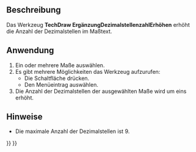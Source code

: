<languages/>

{{Docnav/de
|[[TechDraw_ExtensionRemovePrefixChar/de|ErgänzungPräfixsymbolEntfernen]]
|[[TechDraw_ExtensionDecreaseDecimal/de|ErgänzungDezimalstellenzahlVerringern]]
|[[TechDraw_Workbench/de|TechDraw]]
|IconL=TechDraw_ExtensionRemovePrefixChar.svg
|IconR=TechDraw_ExtensionDecreaseDecimal.svg
|IconC=Workbench_TechDraw.svg
}}

{{GuiCommand/de
|Name=TechDraw ExtensionIncreaseDecimal
|Name/de=TechDraw ErgänzungDezimalstellenzahlErhöhen
|MenuLocation=TechDraw → Ergänzungen: Maße → Dezimalstellenanzahl erhöhen
|Workbenches=[[TechDraw_Workbench/de|TechDraw]]
|Shortcut=
|Version=0.20
|SeeAlso=[[TechDraw_ExtensionDecreaseDecimal/de|TechDraw ErgänzungDezimalstellenzahlVerringern]]
}}

<span id="Description"></span>
==Beschreibung==

Das Werkzeug '''TechDraw ErgänzungDezimalstellenzahlErhöhen''' erhöht die Anzahl der Dezimalstellen im Maßtext.

<span id="Usage"></span>
==Anwendung==

# Ein oder mehrere Maße auswählen.
# Es gibt mehrere Möglichkeiten das Werkzeug aufzurufen:
#* Die Schaltfläche {{Button|[[Image:TechDraw_ExtensionIncreaseDecimal.svg|16px]] [[TechDraw_ExtensionIncreaseDecimal/de|Dezimalstellenanzahl erhöhen]]}} drücken.
#* Den Menüeintrag {{MenuCommand|TechDraw → Ergänzungen: Maße → [[Image:TechDraw_ExtensionIncreaseDecimal.svg|16px]] Dezimalstellenanzahl erhöhen}} auswählen.
# Die Anzahl der Dezimalstellen der ausgewählten Maße wird um eins erhöht.

<span id="Notes"></span>
==Hinweise==

* Die maximale Anzahl der Dezimalstellen ist 9.


{{Docnav/de
|[[TechDraw_ExtensionRemovePrefixChar/de|ErgänzungPräfixsymbolEntfernen]]
|[[TechDraw_ExtensionDecreaseDecimal/de|ErgänzungDezimalstellenzahlVerringern]]
|[[TechDraw_Workbench/de|TechDraw]]
|IconL=TechDraw_ExtensionRemovePrefixChar.svg
|IconR=TechDraw_ExtensionDecreaseDecimal.svg
|IconC=Workbench_TechDraw.svg
}}

{{TechDraw_Tools_navi{{#translation:}}}}
{{Userdocnavi{{#translation:}}}}